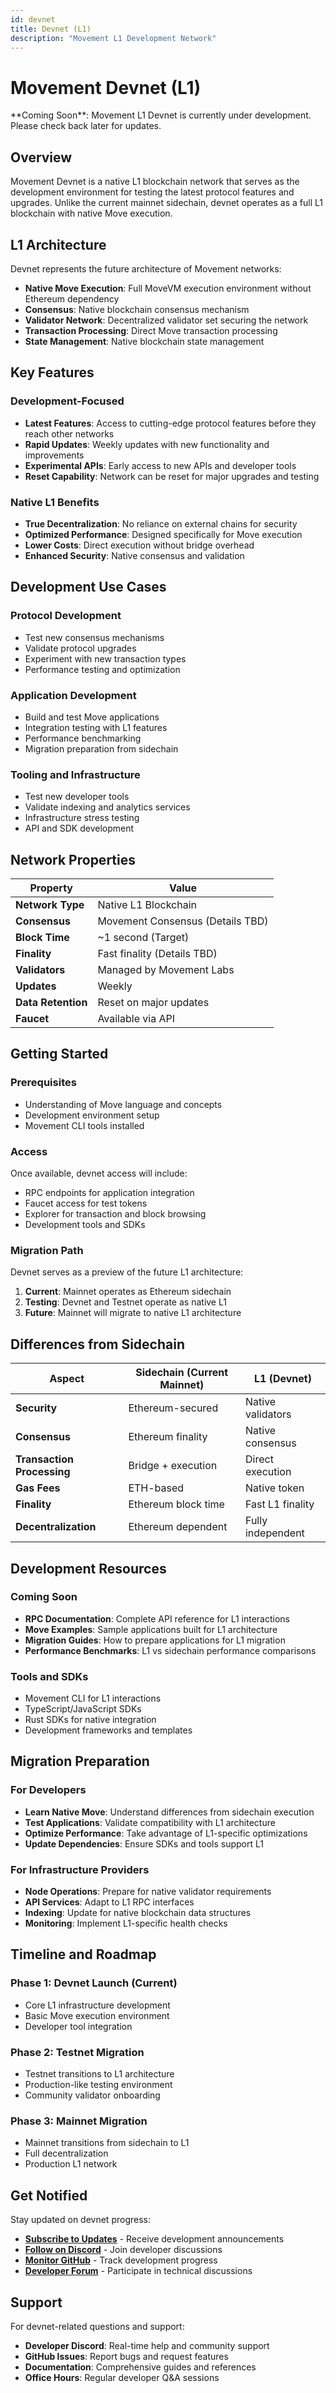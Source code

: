 ```yaml
---
id: devnet
title: Devnet (L1)
description: "Movement L1 Development Network"
---
```



# Movement Devnet (L1)

<Callout type="info">
**Coming Soon**: Movement L1 Devnet is currently under development. Please check back later for updates.
</Callout>

## Overview

Movement Devnet is a native L1 blockchain network that serves as the development environment for testing the latest protocol features and upgrades. Unlike the current mainnet sidechain, devnet operates as a full L1 blockchain with native Move execution.

## L1 Architecture

Devnet represents the future architecture of Movement networks:

- **Native Move Execution**: Full MoveVM execution environment without Ethereum dependency
- **Consensus**: Native blockchain consensus mechanism
- **Validator Network**: Decentralized validator set securing the network
- **Transaction Processing**: Direct Move transaction processing
- **State Management**: Native blockchain state management

## Key Features

### Development-Focused
- **Latest Features**: Access to cutting-edge protocol features before they reach other networks
- **Rapid Updates**: Weekly updates with new functionality and improvements
- **Experimental APIs**: Early access to new APIs and developer tools
- **Reset Capability**: Network can be reset for major upgrades and testing

### Native L1 Benefits
- **True Decentralization**: No reliance on external chains for security
- **Optimized Performance**: Designed specifically for Move execution
- **Lower Costs**: Direct execution without bridge overhead
- **Enhanced Security**: Native consensus and validation

## Development Use Cases

### Protocol Development
- Test new consensus mechanisms
- Validate protocol upgrades
- Experiment with new transaction types
- Performance testing and optimization

### Application Development
- Build and test Move applications
- Integration testing with L1 features
- Performance benchmarking
- Migration preparation from sidechain

### Tooling and Infrastructure
- Test new developer tools
- Validate indexing and analytics services
- Infrastructure stress testing
- API and SDK development

## Network Properties

| Property | Value |
|----------|-------|
| **Network Type** | Native L1 Blockchain |
| **Consensus** | Movement Consensus (Details TBD) |
| **Block Time** | ~1 second (Target) |
| **Finality** | Fast finality (Details TBD) |
| **Validators** | Managed by Movement Labs |
| **Updates** | Weekly |
| **Data Retention** | Reset on major updates |
| **Faucet** | Available via API |

## Getting Started

### Prerequisites
- Understanding of Move language and concepts
- Development environment setup
- Movement CLI tools installed

### Access
Once available, devnet access will include:
- RPC endpoints for application integration
- Faucet access for test tokens
- Explorer for transaction and block browsing
- Development tools and SDKs

### Migration Path
Devnet serves as a preview of the future L1 architecture:

1. **Current**: Mainnet operates as Ethereum sidechain
2. **Testing**: Devnet and Testnet operate as native L1
3. **Future**: Mainnet will migrate to native L1 architecture

## Differences from Sidechain

| Aspect | Sidechain (Current Mainnet) | L1 (Devnet) |
|--------|----------------------------|-------------|
| **Security** | Ethereum-secured | Native validators |
| **Consensus** | Ethereum finality | Native consensus |
| **Transaction Processing** | Bridge + execution | Direct execution |
| **Gas Fees** | ETH-based | Native token |
| **Finality** | Ethereum block time | Fast L1 finality |
| **Decentralization** | Ethereum dependent | Fully independent |

## Development Resources

### Coming Soon
- **RPC Documentation**: Complete API reference for L1 interactions
- **Move Examples**: Sample applications built for L1 architecture
- **Migration Guides**: How to prepare applications for L1 migration
- **Performance Benchmarks**: L1 vs sidechain performance comparisons

### Tools and SDKs
- Movement CLI for L1 interactions
- TypeScript/JavaScript SDKs
- Rust SDKs for native integration
- Development frameworks and templates

## Migration Preparation

### For Developers
- **Learn Native Move**: Understand differences from sidechain execution
- **Test Applications**: Validate compatibility with L1 architecture
- **Optimize Performance**: Take advantage of L1-specific optimizations
- **Update Dependencies**: Ensure SDKs and tools support L1

### For Infrastructure Providers
- **Node Operations**: Prepare for native validator requirements
- **API Services**: Adapt to L1 RPC interfaces
- **Indexing**: Update for native blockchain data structures
- **Monitoring**: Implement L1-specific health checks

## Timeline and Roadmap

### Phase 1: Devnet Launch (Current)
- Core L1 infrastructure development
- Basic Move execution environment
- Developer tool integration

### Phase 2: Testnet Migration
- Testnet transitions to L1 architecture
- Production-like testing environment
- Community validator onboarding

### Phase 3: Mainnet Migration
- Mainnet transitions from sidechain to L1
- Full decentralization
- Production L1 network

## Get Notified

Stay updated on devnet progress:
- **[Subscribe to Updates](https://movementnetwork.xyz/newsletter)** - Receive development announcements
- **[Follow on Discord](https://discord.gg/movementlabsxyz)** - Join developer discussions
- **[Monitor GitHub](https://github.com/movementlabsxyz/movement)** - Track development progress
- **[Developer Forum](https://forum.movementnetwork.xyz)** - Participate in technical discussions

## Support

For devnet-related questions and support:
- **Developer Discord**: Real-time help and community support
- **GitHub Issues**: Report bugs and request features
- **Documentation**: Comprehensive guides and references
- **Office Hours**: Regular developer Q&A sessions
